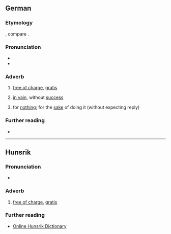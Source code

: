 ==German==

===Etymology===
{{affix|de|um|sonst}}, compare {{cog|da|omsonst}}.

===Pronunciation===
* {{IPA|de|/ʊmˈzɔnst/}}
* {{audio|de|De-umsonst.ogg|Audio}}

===Adverb===
{{de-adv}}

# [[free of charge]], [[gratis]]
#: {{syn|de|gratis|kostenlos|kostenfrei}}
# [[in vain]], without [[success]]
#: {{syn|de|erfolglos}}
# for [[nothing]]; for the [[sake]] of doing it (without expecting reply)

===Further reading===
* {{R:Duden}}

----

==Hunsrik==

===Pronunciation===
* {{IPA|hrx|/umˈsɔnʃt/}}

===Adverb===
{{head|hrx|adverb}}

# [[free of charge]], [[gratis]]

===Further reading===
* [https://hunsriqueanoriograndense.wordpress.com/dicionario-werterbuch/ Online Hunsrik Dictionary]